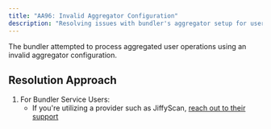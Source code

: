 ```yaml
---
title: "AA96: Invalid Aggregator Configuration"
description: "Resolving issues with bundler's aggregator setup for user operations"
---
```



The bundler attempted to process aggregated user operations using an invalid aggregator configuration.

## Resolution Approach

1. For Bundler Service Users:
   - If you're utilizing a provider such as JiffyScan, [reach out to their support](https://t.me/JiffyScan)
